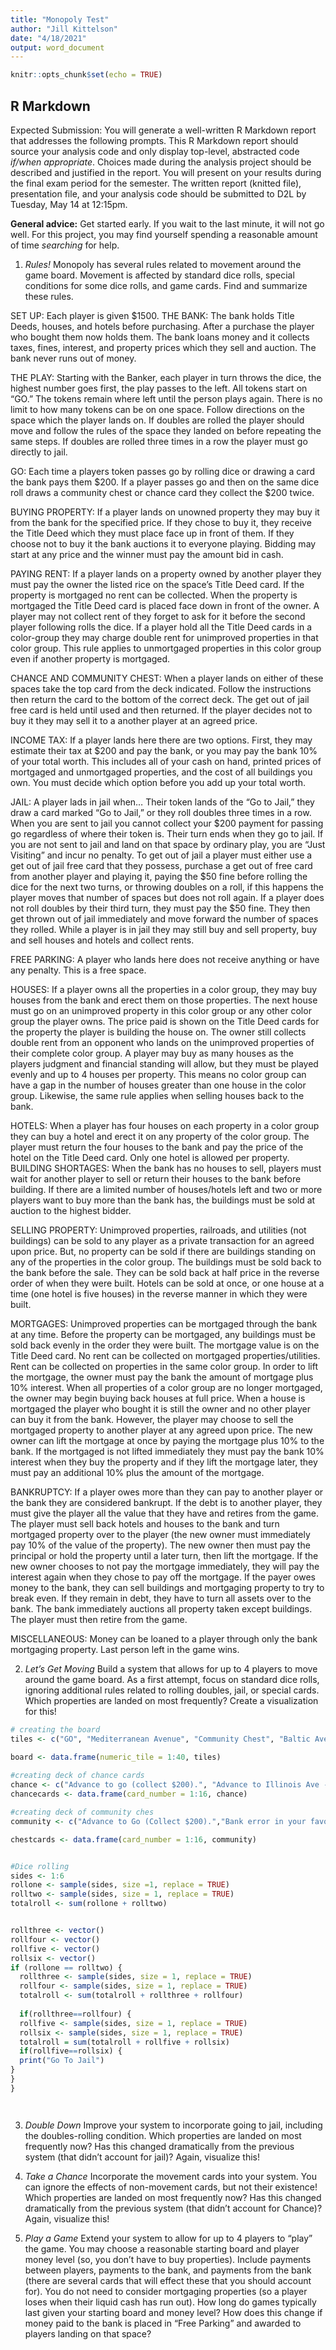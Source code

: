 ---
title: "Monopoly Test"
author: "Jill Kittelson"
date: "4/18/2021"
output: word_document
---

```{r setup, include=FALSE}
knitr::opts_chunk$set(echo = TRUE)
```

## R Markdown

Expected Submission: You will generate a well-written R Markdown report that addresses the following prompts. This R Markdown report should source your analysis code and only display top-level, abstracted code _if/when appropriate_. Choices made during the analysis project should be described and justified in the report. You will present on your results during the final exam period for the semester. The written report (knitted file), presentation file, and your analysis code should be submitted to D2L by Tuesday, May 14 at 12:15pm. 

**General advice:** Get started early. If you wait to the last minute, it will not go well. For this project, you may find yourself spending a reasonable amount of time _searching_ for help.

1. _Rules!_ Monopoly has several rules related to movement around the game board. Movement is affected by standard dice rolls, special conditions for some dice rolls, and game cards. Find and summarize these rules. 

SET UP: Each player is given $1500.
THE BANK: The bank holds Title Deeds, houses, and hotels before purchasing. After a purchase the player who bought them now holds them. The bank loans money and it collects taxes, fines, interest, and property prices which they sell and auction. The bank never runs out of money.

THE PLAY: Starting with the Banker, each player in turn throws the dice, the highest number goes first, the play passes to the left. All tokens start on “GO.” The tokens remain where left until the person plays again. There is no limit to how many tokens can be on one space. Follow directions on the space which the player lands on. If doubles are rolled the player should move and follow the rules of the space they landed on before repeating the same steps. If doubles are rolled three times in a row the player must go directly to jail.

GO: Each time a players token passes go by rolling dice or drawing a card the bank pays them $200. If a player passes go and then on the same dice roll draws a community chest or chance card they collect the $200 twice.

BUYING PROPERTY: If a player lands on unowned property they may buy it from the bank for the specified price. If they chose to buy it, they receive the Title Deed which they must place face up in front of them. If they choose not to buy it the bank auctions it to everyone playing. Bidding may start at any price and the winner must pay the amount bid in cash.

PAYING RENT: If a player lands on a property owned by another player they must pay the owner the listed rice on the space’s Title Deed card. If the property is mortgaged no rent can be collected. When the property is mortgaged the Title Deed card is placed face down in front of the owner. A player may not collect rent of they forget to ask for it before the second player following rolls the dice.
If a player hold all the Title Deed cards in a color-group they may charge double rent for unimproved properties in that color group. This rule applies to unmortgaged properties in this color group even if another property is mortgaged.

CHANCE AND COMMUNITY CHEST: When a player lands on either of these spaces take the top card from the deck indicated. Follow the instructions then return the card to the bottom of the correct deck. The get out of jail free card is held until used and then returned. If the player decides not to buy it they may sell it to a another player at an agreed price.

INCOME TAX: If a player lands here there are two options. First, they may estimate their tax at $200 and pay the bank, or you may pay the bank 10% of your total worth. This includes all of your cash on hand, printed prices of mortgaged and unmortgaged properties, and the cost of all buildings you own. You must decide which option before you add up your total worth.

JAIL: A player lads in jail when… Their token lands of the “Go to Jail,” they draw a card marked “Go to Jail,” or they roll doubles three times in a row. When you are sent to jail you cannot collect your $200 payment for passing go regardless of where their token is. Their turn ends when they go to jail. If you are not sent to jail and land on that space by ordinary play, you are “Just Visiting” and incur no penalty. 
To get out of jail a player must either use a get out of jail free card that they possess, purchase a get out of free card from another player and playing it, paying the $50 fine before rolling the dice for the next two turns, or throwing doubles on a roll, if this happens the player moves that number of spaces but does not roll again. If a player does not roll doubles by their third turn, they must pay the $50 fine. They then get thrown out of jail immediately and move forward the number of spaces they rolled.
While a player is in jail they may still buy and sell property, buy and sell houses and hotels and collect rents.

FREE PARKING: A player who lands here does not receive anything or have any penalty. This is a free space.

HOUSES: If a player owns all the properties in a color group, they may buy houses from the bank and erect them on those properties. The next house must go on an unimproved property in this color group or any other color group the player owns.
The price paid is shown on the Title Deed cards for the property the player is building the house on. The owner still collects double rent from an opponent who lands on the unimproved properties of their complete color group.
A player may buy as many houses as the players judgment and financial standing will allow, but they must be played evenly and up to 4 houses per property. This means no color group can have a gap in the number of houses greater than one house in the color group. Likewise, the same rule applies when selling houses back to the bank.

HOTELS: When a player has four houses on each property in a color group they can buy a hotel and erect it on any property of the color group. The player must return the four houses to the bank and pay the price of the hotel on the Title Deed card. Only one hotel is allowed per property.
BUILDING SHORTAGES: When the bank has no houses to sell, players must wait for another player to sell or return their houses to the bank before building. If there are a limited number of houses/hotels left and two or more players want to buy more than the bank has, the buildings must be sold at auction to the highest bidder.

SELLING PROPERTY: Unimproved properties, railroads, and utilities (not buildings) can be sold to any player as a private transaction for an agreed upon price. But, no property can be sold if there are buildings standing on any of the properties in the color group. The buildings must be sold back to the bank before the sale. They can be sold back at half price in the reverse order of when they were built. Hotels can be sold at once, or one house at a time (one hotel is five houses) in the reverse manner in which they were built.

MORTGAGES: Unimproved properties can be mortgaged through the bank at any time. Before the property can be mortgaged, any buildings must be sold back evenly in the order they were built. The mortgage value is on the Title Deed card.
No rent can be collected on mortgaged properties/utilities. Rent can be collected on properties in the same color group. In order to lift the mortgage, the owner must pay the bank the amount of mortgage plus 10% interest. When all properties of a color group are no longer mortgaged, the owner may begin buying back houses at full price. When a house is mortgaged the player who bought it is still the owner and no other player can buy it from the bank. However, the player may choose to sell the mortgaged property to another player at any agreed upon price. The new owner can lift the mortgage at once by paying the mortgage plus 10% to the bank. If the mortgaged is not lifted immediately they must pay the bank 10% interest when they buy the property and if they lift the mortgage later, they must pay an additional 10% plus the amount of the mortgage.

BANKRUPTCY: If a player owes more than they can pay to another player or the bank they are considered bankrupt. If the debt is to another player, they must give the player all the value that they have and retires from the game. The player must sell back hotels and houses to the bank and turn mortgaged property over to the player (the new owner must immediately pay 10% of the value of the property). The new owner then must pay the principal or hold the property until a later turn, then lift the mortgage. If the new owner chooses to not pay the mortgage immediately, they will pay the interest again when they chose to pay off the mortgage.
If the payer owes money to the bank, they can sell buildings and mortgaging property to try to break even. If they remain in debt, they have to turn all assets over to the bank. The bank immediately auctions all property taken except buildings. The player must then retire from the game.

MISCELLANEOUS: Money can be loaned to a player through only the bank mortgaging property. Last person left in the game wins.


2. _Let's Get Moving_ Build a system that allows for up to 4 players to move around the game board. As a first attempt, focus on standard dice rolls, ignoring additional rules related to rolling doubles, jail, or special cards. Which properties are landed on most frequently? Create a visualization for this!
```{r}
# creating the board
tiles <- c("GO", "Mediterranean Avenue", "Community Chest", "Baltic Avenue", "Income Tax", "Reading Railroad", "Oriental Avenue","Chance","Vermont Avenue", "Connecticut Avenue", "Jail", "St. Charles Place", "Electric Company", "States Avenue", "Virginia Avenue","Pennsylvania Railroad", "St. James Place", "Community Chest","Tennessee Avenue","New York Avenue","Free Parking","Kentucky Avenue","Chance","Indiana Avenue","Illinois Avenue","B. & O. Railroad","Atlantic Avenue","Ventnor Avenue", "Water Works", "Marvin Gardens","Go To Jail","Pacific Avenue","North Carolina Avenue", "Community Chest", "Pennsylvania Avenue","Short Line", "Chance","Park Place", "Luxury Tax", "Boardwalk")

board <- data.frame(numeric_tile = 1:40, tiles)
  
#creating deck of chance cards
chance <- c("Advance to go (collect $200).", "Advance to Illinois Ave - If you pass Go, collect $200.", "Advance to St. Charles Place - If you pass Go, collect $200.", "Advance to nearest Utility. If unowned, you may buy it from the Bank. If owned, throw dice and pay owner a total ten times the amount thrown.", "Advance token to the nearest Railroad and pay owner twice the rental to which he/she is otherwise entitled. If Railroad is unowned, you may but it from the Bank.", "Bank pays you dividend of $50.", "Get Out of Jail Free.", "Go Back 3 Spaces.", "Go to Jail-Go directly to Jail-Do not pass Go, do not collect $200.", "Make general repairs on all your property-For each house pay $25-For each hotel $100.","Pay poor tax of $15","Take a trip to Reading Railroad–If you pass Go, collect $200.","Take a walk on the Boardwalk–Advance token to Boardwalk","You have been elected Chairman of the Board–Pay each player $50","Your building and loan matures—Collect $150","You have won a crossword competition—Collect $100")
chancecards <- data.frame(card_number = 1:16, chance)

#creating deck of community ches
community <- c("Advance to Go (Collect $200).","Bank error in your favor—Collect $200.","Doctor's fee—Pay $50.","From sale of stock you get $50.","Get Out of Jail Free.","Go to Jail–Go directly to jail–Do not pass Go–Do not collect $200.","Grand Opera Night—Collect $50 from every player for opening night seats.","Holiday Fund matures—Receive $100.","Income tax refund–Collect $20.","Life insurance matures–Collect $100.","Pay hospital fees of $100.","Pay school fees of $150.","Receive from services $25.","You are assessed for street repairs–$40 per house–$115 per hotel.","You have won second prize in a beauty contest–Collect $10.","You inherit $100.")

chestcards <- data.frame(card_number = 1:16, community)


#Dice rolling
sides <- 1:6
rollone <- sample(sides, size =1, replace = TRUE)
rolltwo <- sample(sides, size = 1, replace = TRUE)
totalroll <- sum(rollone + rolltwo)


rollthree <- vector()
rollfour <- vector()
rollfive <- vector()
rollsix <- vector()
if (rollone == rolltwo) {
  rollthree <- sample(sides, size = 1, replace = TRUE)
  rollfour <- sample(sides, size = 1, replace = TRUE)
  totalroll <- sum(totalroll + rollthree + rollfour)
  
  if(rollthree==rollfour) {
  rollfive <- sample(sides, size = 1, replace = TRUE)
  rollsix <- sample(sides, size = 1, replace = TRUE)
  totalroll = sum(totalroll + rollfive + rollsix)
  if(rollfive==rollsix) {
  print("Go To Jail")
}
}
}




```


3. _Double Down_ Improve your system to incorporate going to jail, including the doubles-rolling condition. Which properties are landed on most frequently now? Has this changed dramatically from the previous system (that didn't account for jail)? Again, visualize this!

4. _Take a Chance_ Incorporate the movement cards into your system. You can ignore the effects of non-movement cards, but not their existence! Which properties are landed on most frequently now? Has this changed dramatically from the previous system (that didn't account for Chance)? Again, visualize this!

5. _Play a Game_ Extend your system to allow for up to 4 players to "play" the game. You may choose a reasonable starting board and player money level (so, you don't have to buy properties). Include payments between players, payments to the bank, and payments from the bank (there are several cards that will effect these that you should account for). You do not need to consider mortgaging properties (so a player loses when their liquid cash has run out). How long do games typically last given your starting board and money level? How does this change if money paid to the bank is placed in "Free Parking" and awarded to players landing on that space?



